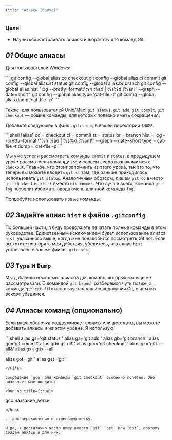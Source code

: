 ```yaml
---
title: "Алиасы (бонус)"
---
```


### Цели

- Научиться настраивать алиасы и шорткаты для команд Git.

## _01_ Общие алиасы

Для пользователей Windows:

<Run>
```
git config --global alias.co checkout
git config --global alias.ci commit
git config --global alias.st status
git config --global alias.br branch
git config --global alias.hist "log --pretty=format:'%h %ad | %s%d [%an]' --graph --date=short"
git config --global alias.type 'cat-file -t'
git config --global alias.dump 'cat-file -p'
```
</Run>

Также, для пользователей Unix/Mac:
`git status`, `git add`, `git commit`, `git checkout` — общие команды, для которых полезно иметь сокращения.

Добавьте следующее в файл `.gitconfig` в вашей директории `$HOME`.

<File file=".gitconfig">
```shell
[alias]
  co = checkout
  ci = commit
  st = status
  br = branch
  hist = log --pretty=format:\"%h %ad | %s%d [%an]\" --graph --date=short
  type = cat-file -t
  dump = cat-file -p
```
</File>

Мы уже успели рассмотреть команды `commit` и `status`, в предыдущем уроке рассмотрели команду `log` и совсем скоро познакомимся с `checkout`. Главное, что стоит запомнить из этого урока, так это то, что теперь вы можете вводить `git st` там, где раньше приходилось использовать `git status`. Аналогичным образом, пишем `git co` вместо `git checkout` и `git ci` вместо `git commit`. Что лучше всего, команда `git log` позволит избежать ввода очень длинной команды `log`.

Попробуйте использовать новые команды.

## _02_ Задайте алиас `hist` в файле `.gitconfig`

По большей части, я буду продолжать печатать полные команды в этом руководстве. Единственным исключением будет использование алиаса `hist`, указанного выше, когда мне понадобится посмотреть Git лог. Если вы хотите повторять мои действия, убедитесь, что алиас `hist` установлен в вашем файле `.gitconfig`.

## _03_ `Type` и `Dump`

Мы добавили несколько алиасов для команд, которых мы еще не рассматривали. С командой `git branch` разберемся чуть позже, а команда `git cat-file` используется для исследования Git, в чем мы вскоре убедимся.

## _04_ Алиасы команд (опционально)

Если ваша оболочка поддерживает алиасы или шорткаты, вы можете добавить алиасы и на этом уровне. Я использую:

<File file=".profile">
```shell
alias gs='git status '
alias ga='git add '
alias gb='git branch '
alias gc='git commit'
alias gd='git diff'
alias gco='git checkout '
alias gk='gitk --all&'
alias gx='gitx --all'

alias got='git '
alias get='git '
```
</File>

Сокращение `gco` для команды `git checkout` особенно полезно. Оно позволяет мне вводить:

<Run no_title={true}>
```
gco название_ветки
```
</Run>

...для переключения в отдельную ветку.

И да, я достаточно часто пишу вместо `git` `get` или `got`, поэтому создам алиасы и для них.
